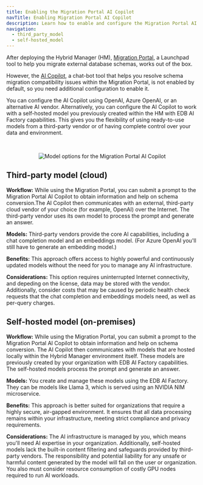 ```yaml
---
title: Enabling the Migration Portal AI Copilot
navTitle: Enabling Migration Portal AI Copilot
description: Learn how to enable and configure the Migration Portal AI Copilot for Hybrid Manager.
navigation: 
  - third_party_model
  - self-hosted_model
---
```


After deploying the Hybrid Manager (HM), [Migration Portal](https://www.enterprisedb.com/docs/migration_portal/latest/), a Launchpad tool to help you migrate external database schemas, works out of the box. 

However, the [AI Copilot](https://www.enterprisedb.com/docs/migration_portal/latest/03_mp_using_portal/mp_ai_copilot/), a chat-bot tool that helps you resolve schema migration compatibility issues within the Migration Portal, is not enabled by default, so you need additional configuration to enable it.

You can configure the AI Copilot using OpenAI, Azure OpenAI, or an alternative AI vendor. Alternatively, you can configure the AI Copilot to work with a self-hosted model you previously created within the HM with EDB AI Factory capabilities. This gives you the flexibility of using ready-to-use models from a third-party vendor or of having complete control over your data and environment. 

<br/>

<center>

![Model options for the Migration Portal AI Copilot](/edb-postgres-ai/latest/hybrid-manager/images/mp_ai_copilot_models.svg)
 
</center>

## Third-party model (cloud)

**Workflow:** While using the Migration Portal, you can submit a prompt to the Migration Portal AI Copilot to obtain information and help on schema conversion.The AI Copilot then communicates with an external, third-party cloud vendor of your choice (for example, OpenAI) over the Internet. The third-party vendor uses its own model to process the prompt and generate an answer.

**Models:** Third-party vendors provide the core AI capabilities, including a chat completion model and an embeddings model. (For Azure OpenAI you'll still have to generate an embedding model.)

**Benefits:** This approach offers access to highly powerful and continuously updated models without the need for you to manage any AI infrastructure.

**Considerations:** This option requires uninterrupted Internet connectivity, and depeding on the license, data may be stored with the vendor. Additionally, consider costs that may be caused by periodic health check requests that the chat completion and embeddings models need, as well as per-query charges.

## Self-hosted model (on-premises)

**Workflow:** While using the Migration Portal, you can submit a prompt to the Migration Portal AI Copilot to obtain information and help on schema conversion. The AI Copilot then communicates with models that are hosted locally within the Hybrid Manager environment itself. These models are previously created by your organization with EDB AI Factory capabilities. The self-hosted models process the prompt and generate an answer.

**Models:** You create and manage these models using the EDB AI Factory. They can be models like Llama 3, which is served using an NVIDIA NIM microservice.

**Benefits:** This approach is better suited for organizations that require a highly secure, air-gapped environment. It ensures that all data processing remains within your infrastructure, meeting strict compliance and privacy requirements. 

**Considerations:** The AI infrastructure is managed by you, which means you'll need AI expertise in your organization. Additionally, self-hosted models lack the built-in content filtering and safeguards provided by third-party vendors. The responsibility and potential liability for any unsafe or harmful content generated by the model will fall on the user or organization. You also must consider resource consumption of costly GPU nodes required to run AI workloads.
